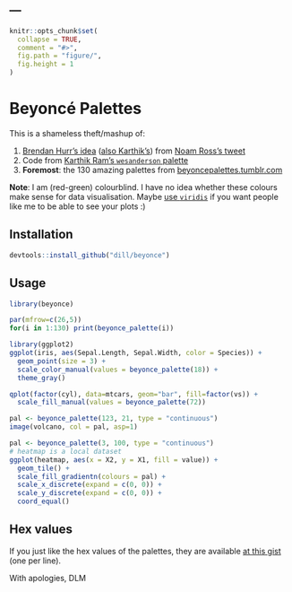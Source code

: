 ---
---

<!-- README.md is generated from README.Rmd. Please edit that file -->

```r
knitr::opts_chunk$set(
  collapse = TRUE,
  comment = "#>",
  fig.path = "figure/",
  fig.height = 1
)
```

# Beyoncé Palettes

This is a shameless theft/mashup of:

1. [Brendan Hurr's idea](https://twitter.com/bhive01/status/663910585461968896) ([also Karthik's](https://twitter.com/_inundata/status/663910271212122112)) from [Noam Ross's tweet](https://twitter.com/noamross/status/663907049244196864)
2. Code from [Karthik Ram's `wesanderson` palette](https://github.com/karthik/wesanderson)
3. **Foremost**: the 130 amazing palettes from [beyoncepalettes.tumblr.com](http://beyoncepalettes.tumblr.com/)

**Note**: I am (red-green) colourblind. I have no idea whether these colours make sense for data visualisation. Maybe [use `viridis`](https://github.com/sjmgarnier/viridis) if you want people like me to be able to see your plots :)

## Installation

```R
devtools::install_github("dill/beyonce")
```

## Usage

```r
library(beyonce)
```

```r
par(mfrow=c(26,5))
for(i in 1:130) print(beyonce_palette(i))
```



```r
library(ggplot2)
ggplot(iris, aes(Sepal.Length, Sepal.Width, color = Species)) +
  geom_point(size = 3) +
  scale_color_manual(values = beyonce_palette(18)) +
  theme_gray()
```


```r
qplot(factor(cyl), data=mtcars, geom="bar", fill=factor(vs)) +
  scale_fill_manual(values = beyonce_palette(72))
```

```r
pal <- beyonce_palette(123, 21, type = "continuous")
image(volcano, col = pal, asp=1)
```

```r
pal <- beyonce_palette(3, 100, type = "continuous")
# heatmap is a local dataset
ggplot(heatmap, aes(x = X2, y = X1, fill = value)) +
  geom_tile() +
  scale_fill_gradientn(colours = pal) +
  scale_x_discrete(expand = c(0, 0)) +
  scale_y_discrete(expand = c(0, 0)) +
  coord_equal()
```

## Hex values

If you just like the hex values of the palettes, they are available [at this gist](https://gist.github.com/dill/fb75131e618c52564fc9) (one per line).

With apologies, DLM
